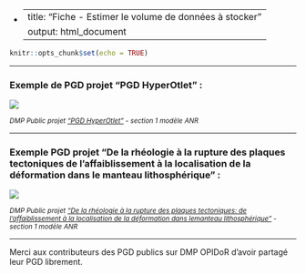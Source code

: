 -   <div>

    ---
    title: "Fiche - Estimer le volume de données à stocker"
    output: html_document
    ---

    </div>

```r
knitr::opts_chunk$set(echo = TRUE)
```

------------------------------------------------------------------------

### Exemple de PGD projet "PGD HyperOtlet" :

![](images/exemple_pgd_volume_1.png)

<small>*DMP Public projet ["PGD HyperOtlet"](https://dmp.opidor.fr/plans/4205/export.pdf?export%5Bquestion_headings%5D=true) - section 1 modèle ANR*</small>

------------------------------------------------------------------------

### Exemple PGD projet "De la rhéologie à la rupture des plaques tectoniques de l'affaiblissement à la localisation de la déformation dans le manteau lithosphérique" : 

![](images/exemple_pgd_volume_2-01.png)

<small>*DMP Public projet ["De la rhéologie à la rupture des plaques tectoniques: de l'affaiblissement à la localisation de la déformation dans lemanteau lithosphérique"](https://dmp.opidor.fr/plans/13156/export.pdf?export%5Bquestion_headings%5D=true) - section 1 modèle ANR*</small>

------------------------------------------------------------------------

Merci aux contributeurs des PGD publics sur DMP OPIDoR d'avoir partagé leur PGD librement.
